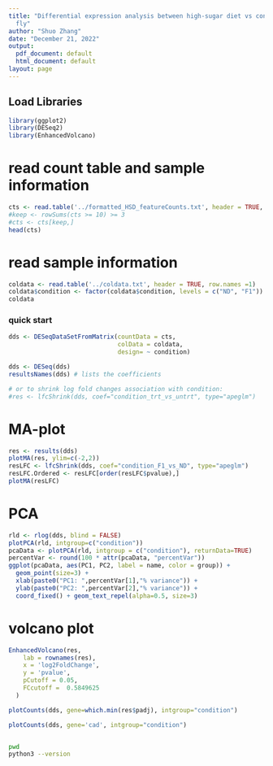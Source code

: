 ```yaml
---
title: "Differential expression analysis between high-sugar diet vs control in fruit
  fly"
author: "Shuo Zhang"
date: "December 21, 2022"
output:
  pdf_document: default
  html_document: default
layout: page
---
```


## Load Libraries 
```r
library(ggplot2)
library(DESeq2)
library(EnhancedVolcano)
```


# read count table and sample information
```r
cts <- read.table('../formatted_HSD_featureCounts.txt', header = TRUE, row.names = 1)
#keep <- rowSums(cts >= 10) >= 3
#cts <- cts[keep,]
head(cts)
```

# read sample information
```r
coldata <- read.table('../coldata.txt', header = TRUE, row.names =1)
coldata$condition <- factor(coldata$condition, levels = c("ND", "F1"))
coldata
```

### quick start
```r
dds <- DESeqDataSetFromMatrix(countData = cts,
                              colData = coldata,
                              design= ~ condition)

dds <- DESeq(dds)
resultsNames(dds) # lists the coefficients

# or to shrink log fold changes association with condition:
#res <- lfcShrink(dds, coef="condition_trt_vs_untrt", type="apeglm")
```

# MA-plot
```r
res <- results(dds)
plotMA(res, ylim=c(-2,2))
resLFC <- lfcShrink(dds, coef="condition_F1_vs_ND", type="apeglm")
resLFC.Ordered <- resLFC[order(resLFC$pvalue),]
plotMA(resLFC)
```
# PCA
```r
rld <- rlog(dds, blind = FALSE)
plotPCA(rld, intgroup=c("condition"))
pcaData <- plotPCA(rld, intgroup = c("condition"), returnData=TRUE)
percentVar <- round(100 * attr(pcaData, "percentVar"))
ggplot(pcaData, aes(PC1, PC2, label = name, color = group)) +
  geom_point(size=3) +
  xlab(paste0("PC1: ",percentVar[1],"% variance")) +
  ylab(paste0("PC2: ",percentVar[2],"% variance")) + 
  coord_fixed() + geom_text_repel(alpha=0.5, size=3) 
```

# volcano plot
```r
EnhancedVolcano(res,
    lab = rownames(res),
    x = 'log2FoldChange',
    y = 'pvalue',
    pCutoff = 0.05,
    FCcutoff =  0.5849625
  )
```
```r
plotCounts(dds, gene=which.min(res$padj), intgroup="condition")

plotCounts(dds, gene='cad', intgroup="condition")
```
```r

```

```bash
pwd
python3 --version
```



